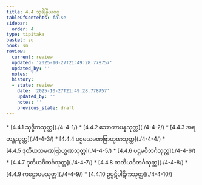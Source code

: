 ```yaml
---
title: 4.4 သုခိန္ဒြိယဝဂ္ဂ
tableOfContents: false
sidebar:
  order: 4
type: tipitaka
basket: su
book: sn
review:
  current: review
  updated: '2025-10-27T21:49:28.778757'
  updated_by: ''
  notes: ''
  history:
  - state: review
    date: '2025-10-27T21:49:28.778757'
    updated_by: ''
    notes: ''
    previous_state: draft
---
```



<ReviewStatus review={frontmatter.review} showDetails={true} />

<HypothesisAnnotation frontmatter={frontmatter} />

<DynamicBreadcrumb />



<TableOfContents book="sn" section="4.4">
* [4.4.1 သုဒ္ဓိကသုတ္တ](./4-4-1/)
* [4.4.2 သောတာပန္နသုတ္တ](./4-4-2/)
* [4.4.3 အရဟန္တသုတ္တ](./4-4-3/)
* [4.4.4 ပဌမသမဏဗြာဟ္မဏသုတ္တ](./4-4-4/)
* [4.4.5 ဒုတိယသမဏဗြာဟ္မဏသုတ္တ](./4-4-5/)
* [4.4.6 ပဌမဝိဘင်္ဂသုတ္တ](./4-4-6/)
* [4.4.7 ဒုတိယဝိဘင်္ဂသုတ္တ](./4-4-7/)
* [4.4.8 တတိယဝိဘင်္ဂသုတ္တ](./4-4-8/)
* [4.4.9 ကဋ္ဌောပမသုတ္တ](./4-4-9/)
* [4.4.10 ဥပ္ပဋိပါဋိကသုတ္တ](./4-4-10/)
</TableOfContents>